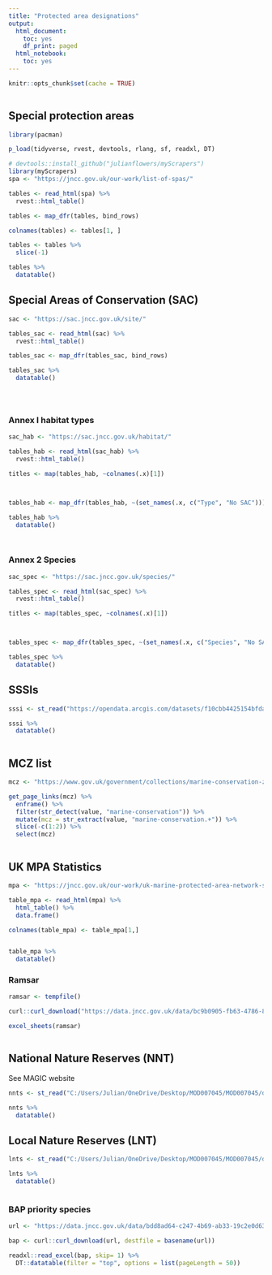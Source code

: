 ```yaml
---
title: "Protected area designations"
output:
  html_document:
    toc: yes
    df_print: paged
  html_notebook:
    toc: yes
---
```


```r

knitr::opts_chunk$set(cache = TRUE)



```


## Special protection areas

```r

library(pacman)

p_load(tidyverse, rvest, devtools, rlang, sf, readxl, DT)

# devtools::install_github("julianflowers/myScrapers")
library(myScrapers)
spa <- "https://jncc.gov.uk/our-work/list-of-spas/"

tables <- read_html(spa) %>%
  rvest::html_table()

tables <- map_dfr(tables, bind_rows)

colnames(tables) <- tables[1, ]

tables <- tables %>%
  slice(-1)

tables %>%
  datatable()

```


## Special Areas of Conservation (SAC)

```r

sac <- "https://sac.jncc.gov.uk/site/"

tables_sac <- read_html(sac) %>%
  rvest::html_table()

tables_sac <- map_dfr(tables_sac, bind_rows)

tables_sac %>%
  datatable()





```

### Annex I habitat types



```r

sac_hab <- "https://sac.jncc.gov.uk/habitat/"

tables_hab <- read_html(sac_hab) %>%
  rvest::html_table()

titles <- map(tables_hab, ~colnames(.x)[1])



tables_hab <- map_dfr(tables_hab, ~(set_names(.x, c("Type", "No SAC"))))

tables_hab %>%
  datatable()




```

### Annex 2 Species

```r

sac_spec <- "https://sac.jncc.gov.uk/species/"

tables_spec <- read_html(sac_spec) %>%
  rvest::html_table()

titles <- map(tables_spec, ~colnames(.x)[1])



tables_spec <- map_dfr(tables_spec, ~(set_names(.x, c("Species", "No SAC"))))

tables_spec %>%
  datatable()

```
## SSSIs

```r

sssi <- st_read("https://opendata.arcgis.com/datasets/f10cbb4425154bfda349ccf493487a80_0.geojson")

sssi %>%
  datatable()



```

## MCZ list

```r


mcz <- "https://www.gov.uk/government/collections/marine-conservation-zone-designations-in-england"

get_page_links(mcz) %>%
  enframe() %>%
  filter(str_detect(value, "marine-conservation")) %>%
  mutate(mcz = str_extract(value, "marine-conservation.+")) %>%
  slice(-c(1:2)) %>%
  select(mcz)



```

## UK MPA Statistics

```r

mpa <- "https://jncc.gov.uk/our-work/uk-marine-protected-area-network-statistics/"

table_mpa <- read_html(mpa) %>%
  html_table() %>%
  data.frame()

colnames(table_mpa) <- table_mpa[1,]


table_mpa %>%
  datatable()

```


### Ramsar

```r

ramsar <- tempfile()

curl::curl_download("https://data.jncc.gov.uk/data/bc9b0905-fb63-4786-8e90-5f7851bb417d/uk-ramsar-data-20151001.xls", destfile = ramsar)

excel_sheets(ramsar)



```

## National Nature Reserves (NNT)

See MAGIC website



```r

nnts <- st_read("C:/Users/Julian/OneDrive/Desktop/MOD007045/MOD007045/data/NE_NationalNatureReservesEngland_GeoJSON_Full/data/National_Nature_Reserves_England.json")

nnts %>%
  datatable()


```

## Local Nature Reserves (LNT)

```r

lnts <- st_read("C:/Users/Julian/OneDrive/Desktop/MOD007045/MOD007045/data/Local_Nature_Reserves_England.json")

lnts %>%
  datatable()



```
### BAP priority species

```r
url <- "https://data.jncc.gov.uk/data/bdd8ad64-c247-4b69-ab33-19c2e0d63736/UKBAP-UKListPriorityHabitatsSpecies-V1.4-2010.xls"

bap <- curl::curl_download(url, destfile = basename(url))

readxl::read_excel(bap, skip= 1) %>%
  DT::datatable(filter = "top", options = list(pageLength = 50))

```


